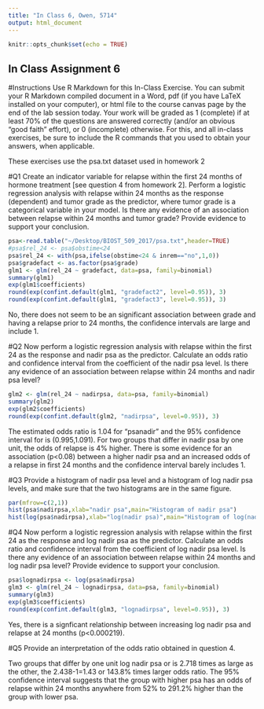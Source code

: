 ```yaml
---
title: "In Class 6, Owen, 5714"
output: html_document
---
```


```r
knitr::opts_chunk$set(echo = TRUE)
```

## In Class Assignment 6

#Instructions
Use R Markdown for this In-Class Exercise.  You can submit your R Markdown compiled document in a Word, pdf (if you have LaTeX installed on your computer), or html file to the course canvas page by the end of the lab session today. Your work will be graded as 1 (complete) if at least 70% of the questions are answered correctly (and/or an obvious “good faith” effort), or 0 (incomplete) otherwise.   For this, and all in-class exercises, be sure to include the R commands that you used to obtain your answers, when applicable.  


These exercises use the psa.txt dataset used in homework 2  

#Q1
Create an indicator variable for relapse within the first 24 months of hormone treatment [see question 4 from homework 2].  Perform a logistic regression analysis with relapse within 24 months as the response (dependent) and tumor grade as the predictor, where tumor grade is a categorical variable in your model. Is there any evidence of an association between relapse within 24 months and tumor grade? Provide evidence to support your conclusion. 
```r
psa<-read.table("~/Desktop/BIOST_509_2017/psa.txt",header=TRUE)
#psa$rel_24 <- psa$obstime<24
psa$rel_24 <- with(psa,ifelse(obstime<24 & inrem=="no",1,0))
psa$gradefact <- as.factor(psa$grade)
glm1 <- glm(rel_24 ~ gradefact, data=psa, family=binomial)
summary(glm1)
exp(glm1$coefficients)
round(exp(confint.default(glm1, "gradefact2", level=0.95)), 3)
round(exp(confint.default(glm1, "gradefact3", level=0.95)), 3)

```
No, there does not seem to be an significant association between grade and having a relapse prior to 24 months, the confidence intervals are large and include 1.

#Q2
Now perform a logistic regression analysis with relapse within the first 24 as the response and nadir psa as the predictor.  Calculate an odds ratio and confidence interval from the coefficient of the nadir psa level. Is there any evidence of an association between relapse within 24 months and nadir psa level? 
```r
glm2 <- glm(rel_24 ~ nadirpsa, data=psa, family=binomial)
summary(glm2)
exp(glm2$coefficients)
round(exp(confint.default(glm2, "nadirpsa", level=0.95)), 3)
```
The estimated odds ratio is 1.04 for “psanadir” and the 95% confidence  interval  for  is  (0.995,1.091).  For two groups that differ in nadir psa by one unit, the odds of relapse is 4% higher.  There is some evidence for an association (p<0.08) between a higher nadir psa and an increased odds of a relapse in first 24 months and the confidence interval barely includes 1.

#Q3
Provide a histogram of nadir psa level and a histogram of log nadir psa levels, and make sure that the two histograms are in the same figure.

```r
par(mfrow=c(2,1))
hist(psa$nadirpsa,xlab="nadir psa",main="Histogram of nadir psa")
hist(log(psa$nadirpsa),xlab="log(nadir psa)",main="Histogram of log(nadir psa)")
```

#Q4
Now perform a logistic regression analysis with relapse within the first 24 as the response and log nadir psa as the predictor.  Calculate an odds ratio and confidence interval from the coefficient of log nadir psa level. Is there any evidence of an association between relapse within 24 months and log nadir psa level? Provide evidence to support your conclusion.

```r
psa$lognadirpsa <- log(psa$nadirpsa)
glm3 <- glm(rel_24 ~ lognadirpsa, data=psa, family=binomial)
summary(glm3)
exp(glm3$coefficients)
round(exp(confint.default(glm3, "lognadirpsa", level=0.95)), 3)
```

Yes, there is a signficant relationship between increasing log nadir psa and relapse at 24 months (p<0.000219).

#Q5
Provide an interpretation of the odds ratio obtained in question 4.  

Two groups that differ by one unit log nadir psa or is 2.718 times as large as the other, the 2.438-1=1.43 or 143.8% times larger odds ratio.  The 95% confidence interval suggests that the group with higher psa has an odds of relapse within 24 months anywhere from 52% to 291.2% higher than the group with lower psa.
